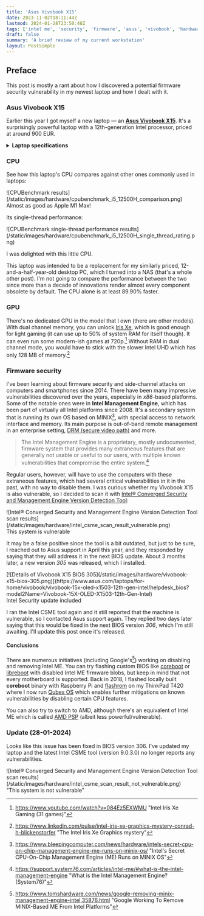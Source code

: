 ```yaml
---
title: 'Asus Vivobook X15'
date: 2023-11-02T18:11:44Z
lastmod: 2024-01-28T23:50:48Z
tags: ['intel me', 'security', 'firmware', 'asus', 'vivobook', 'hardware', 'workstation', 'laptop', 'desktop']
draft: false
summary: 'A brief review of my current workstation'
layout: PostSimple
---
```


## Preface

This post is mostly a rant about how I discovered a potential firmware security vulnerability in my newest laptop and how I dealt with it.

### Asus Vivobook X15

Earlier this year I got myself a new laptop — an **[Asus Vivobook X15](https://www.asus.com/laptops/for-home/vivobook/vivobook-15x-oled-x1503-12th-gen-intel/)**. It's a surprisingly powerful laptop with a 12th-generation Intel processor, priced at around 900 EUR.

<details>
  <summary><strong>Laptop specifications</strong></summary>

  | Component        | Specification                                                                                                                                           |
  |------------------|---------------------------------------------------------------------------------------------------------------------------------------------------------|
  | Processor        | Intel Core i5 12500H Alder Lake, 4.50 GHz (18 MB Cache)<br/>Performance Cores: 4 Cores, 8 Threads, 2.5 GHz Base, 4.5 GHz Turbo<br/>Efficient Cores: 8 Cores, 8 Threads, 3.3 GHz Turbo |
  | Operating System | Windows 11 Home                                                                                                                                         |
  | Memory (RAM)     | 8GB DDR4 on board<br/>8GB DDR4 SO-DIMM <em>(I had to buy and install this one though)</em>                                                             |
  | Storage          | 512GB M.2 NVMe PCIe 3.0 SSD                                                                                                                            |
  | Graphics         | Intel UHD / Intel Iris Xe 80EU <em>(when in dual channel mode)</em>                                                                                    |
  | Display          | 15.6-inch<br/>2.8K (2880 x 1620) OLED 16:9 aspect ratio<br/>0.2ms response time<br/>120Hz refresh rate                                                 |

</details>

### CPU

See how this laptop's CPU compares against other ones commonly used in laptops:

<div className="flex flex-col justify-center items-center">
  <div>
    ![CPUBenchmark results](/static/images/hardware/cpubenchmark_i5_12500H_comparison.png)
  </div>
  <div className="italic text-xs">Almost as good as Apple M1 Max!</div>
</div>

Its single-thread performance:

<div className="flex flex-col justify-center items-center">
  ![CPUBenchmark single-thread performance results](/static/images/hardware/cpubenchmark_i5_12500H_single_thread_rating.png)
</div>

I was delighted with this little CPU.

This laptop was intended to be a replacement for my similarly priced, 12-and-a-half-year-old desktop PC, which I turned into a NAS (that's a whole other post). I'm not going to compare the performance between the two since more than a decade of innovations render almost every component obsolete by default. The CPU alone is at least 89.90% faster.

### GPU

There's no dedicated GPU in the model that I own (there are other models). With dual channel memory, you can unlock [Iris Xe](https://en.wikipedia.org/wiki/Intel_Xe#Integrated_graphics), which is good enough for light gaming (it can use up to 50% of system RAM for itself though). It can even run some modern-ish games at 720p.[^1] Without RAM in dual channel mode, you would have to stick with the slower Intel UHD which has only 128 MB of memory.[^2]

### Firmware security

I've been learning about firmware security and side-channel attacks on computers and smartphones since 2014. There have been many impressive vulnerabilities discovered over the years, especially in _x86_-based platforms. Some of the notable ones were in **Intel Management Engine**, which has been part of virtually all Intel platforms since 2008. It's a secondary system that is running its own OS based on MINIX[^3], with special access to network interface and memory. Its main purpose is out-of-band remote management in an enterprise setting, [DRM (secure video path)](https://en.wikipedia.org/wiki/Intel_Management_Engine#Disabling_the_ME) and more.

> The Intel Management Engine is a proprietary, mostly undocumented, firmware system that provides many extraneous features that are generally not usable or useful to our users, with multiple known vulnerabilities that compromise the entire system.[^4]

Regular users, however, will have to use the computers with these extraneous features, which had several critical vulnerabilities in it in the past, with no way to disable them. I was curious whether my Vivobook X15 is also vulnerable, so I decided to scan it with [Intel® Converged Security and Management Engine Version Detection Tool](https://www.intel.com/content/www/us/en/download/19392/intel-converged-security-and-management-engine-version-detection-tool-intel-csmevdt.html):

<div className="flex flex-col justify-center items-center">
  <div>
    ![Intel® Converged Security and Management Engine Version Detection Tool scan results](/static/images/hardware/intel_csme_scan_result_vulnerable.png)
  </div>
  <div className="italic text-xs">This system is vulnerable</div>
</div>

It may be a false positive since the tool is a bit outdated, but just to be sure, I reached out to Asus support in April this year, and they responded by saying that they will address it in the next BIOS update. About 3 months later, a new version _305_ was released, which I installed.

<div className="flex flex-col justify-center items-center">
  <div>
     [![Details of Vivobook X15 BIOS 305](/static/images/hardware/vivobook-x15-bios-305.png)](https://www.asus.com/laptops/for-home/vivobook/vivobook-15x-oled-x1503-12th-gen-intel/helpdesk_bios?model2Name=Vivobook-15X-OLED-X1503-12th-Gen-Intel)
  </div>
  <div className="italic text-xs">Intel Security update included</div>
</div>

I ran the Intel CSME tool again and it still reported that the machine is vulnerable, so I contacted Asus support again. They replied two days later saying that this would be fixed in the next BIOS version _306_, which I'm still awaiting. I'll update this post once it's released.

#### Conclusions

There are numerous initiatives (including Google's[^5]) working on disabling and removing Intel ME. You can try flashing custom BIOS like [coreboot](https://coreboot.org) or [libreboot](https://libreboot.org) with disabled Intel ME firmware blobs, but keep in mind that not every motherboard is supported. Back in 2018, I flashed locally built **coreboot** binary with Raspberry Pi and [flashrom](https://flashrom.org) on my ThinkPad T420 where I now run [Qubes OS](https://www.qubes-os.org) which enables further mitigations on known vulnerabilities by disabling certain CPU features.

You can also try to switch to AMD, although there's an equivalent of Intel ME which is called [AMD PSP](https://en.wikipedia.org/wiki/AMD_Platform_Security_Processor) (albeit less powerful/vulnerable).

### Update (28-01-2024)

Looks like this issue has been fixed in BIOS version 306. I've updated my laptop and the latest Intel CSME tool (version 9.0.3.0) no longer reports any vulnerabilities.

<div className="flex flex-col justify-center items-center">
  <div>
    ![Intel® Converged Security and Management Engine Version Detection Tool scan results](/static/images/hardware/intel_csme_scan_result_not_vulnerable.png)
  </div>
  <div className="italic text-xs">"This system is not vulnerable"</div>
</div>

[^1]: https://www.youtube.com/watch?v=084Ez5EXWMU "Intel Iris Xe Gaming (31 games)"
[^2]: https://www.linkedin.com/pulse/intel-iris-xe-graphics-mystery-conrad-h-blickenstorfer "The Intel Iris Xe Graphics mystery"
[^3]: https://www.bleepingcomputer.com/news/hardware/intels-secret-cpu-on-chip-management-engine-me-runs-on-minix-os/ "Intel's Secret CPU-On-Chip Management Engine (ME) Runs on MINIX OS"
[^4]: https://support.system76.com/articles/intel-me/#what-is-the-intel-management-engine "What is the Intel Management Engine? (System76)"
[^5]: https://www.tomshardware.com/news/google-removing-minix-management-engine-intel,35876.html "Google Working To Remove MINIX-Based ME From Intel Platforms"

